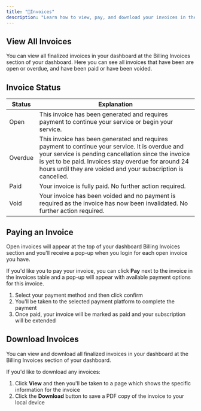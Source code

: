 ```yaml
---
title: "🧾Invoices"
description: "Learn how to view, pay, and download your invoices in the Ping Proxies dashboard."
---
```


## View All Invoices

You can view all finalized invoices in your dashboard at the Billing Invoices section of your dashboard. Here you can see all invoices that have been are open or overdue, and have been paid or have been voided.

## Invoice Status

| Status | Explanation |
| ------ | ----------- |
| Open | This invoice has been generated and requires payment to continue your service or begin your service. |
| Overdue | This invoice has been generated and requires payment to continue your service. It is overdue and your service is pending cancellation since the invoice is yet to be paid. Invoices stay overdue for around 24 hours until they are voided and your subscription is cancelled. |
| Paid | Your invoice is fully paid. No further action required. |
| Void | Your invoice has been voided and no payment is required as the invoice has now been invalidated. No further action required. |

## Paying an Invoice

Open invoices will appear at the top of your dashboard Billing Invoices section and you'll receive a pop-up when you login for each open invoice you have.

If you'd like you to pay your invoice, you can click **Pay** next to the invoice in the invoices table and a pop-up will appear with available payment options for this invoice.

1. Select your payment method and then click confirm
2. You'll be taken to the selected payment platform to complete the payment
3. Once paid, your invoice will be marked as paid and your subscription will be extended

## Download Invoices

You can view and download all finalized invoices in your dashboard at the Billing Invoices section of your dashboard.

If you'd like to download any invoices:

1. Click **View** and then you'll be taken to a page which shows the specific information for the invoice
2. Click the **Download** button to save a PDF copy of the invoice to your local device